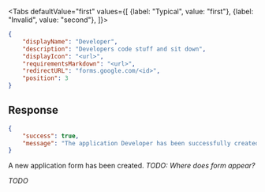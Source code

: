 <Tabs
    defaultValue="first"
    values={[
        {label: "Typical", value: "first"},
        {label: "Invalid", value: "second"},
    ]}>
<TabItem value="first">

```json
{
    "displayName": "Developer",
    "description": "Developers code stuff and sit down",
    "displayIcon": "<url>",
    "requirementsMarkdown": "<url>",
    "redirectURL": "forms.google.com/<id>",
    "position": 3
}
```

## Response

```json
{
    "success": true,
    "message": "The application Developer has been successfully created!"
}
```

A new application form has been created. *TODO: Where does form appear?*

</TabItem>
<TabItem value="second">

*TODO*

</TabItem>
</Tabs>
